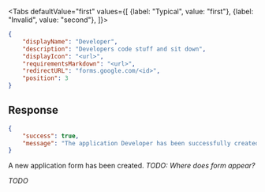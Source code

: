 <Tabs
    defaultValue="first"
    values={[
        {label: "Typical", value: "first"},
        {label: "Invalid", value: "second"},
    ]}>
<TabItem value="first">

```json
{
    "displayName": "Developer",
    "description": "Developers code stuff and sit down",
    "displayIcon": "<url>",
    "requirementsMarkdown": "<url>",
    "redirectURL": "forms.google.com/<id>",
    "position": 3
}
```

## Response

```json
{
    "success": true,
    "message": "The application Developer has been successfully created!"
}
```

A new application form has been created. *TODO: Where does form appear?*

</TabItem>
<TabItem value="second">

*TODO*

</TabItem>
</Tabs>
